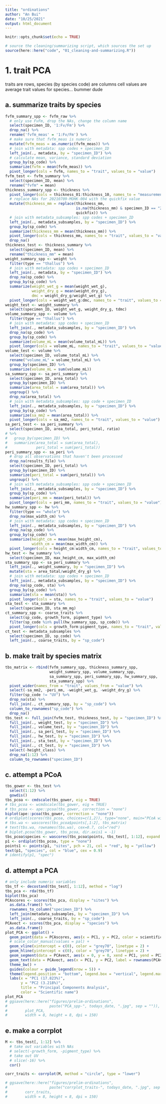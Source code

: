 ```yaml
---
title: "ordinations"
author: "An Bui"
date: "10/25/2021"
output: html_document
---
```


```r
knitr::opts_chunk$set(echo = TRUE)
```

```r
# source the cleaning/summarizing script, which sources the set up
source(here::here("code", "01_cleaning-and-summarizing.R"))
```

# 1. trait PCA
 
traits are rows, species (by species code) are columns
cell values are average trait values for species... bummer dude

## a. summarize traits by species
```r
fvfm_summary_spp <- fvfm_raw %>% 
  # only use FvFm, drop the NAs, change the column name
  select(specimen_ID, '1:Fv/Fm') %>% 
  drop_na() %>%
  rename('fvfm_meas' = '1:Fv/Fm') %>% 
  # make sure that fvfm_meas is numeric
  mutate(fvfm_meas = as.numeric(fvfm_meas)) %>%
  # join with metadata: spp codes + specimen_ID
  left_join(., metadata, by = "specimen_ID") %>% 
  # calculate mean, variance, standard deviation
  group_by(sp_code) %>% 
  summarize(fvfm = mean(fvfm_meas)) %>% 
  pivot_longer(cols = fvfm, names_to = "trait", values_to = "value")
fvfm_test <- fvfm_summary %>% 
  select(specimen_ID, mean) %>% 
  rename("fvfm" = mean)
thickness_summary_spp <- thickness %>% 
  pivot_longer(cols = thickness_01:thickness_10, names_to = "measurement_n", values_to = "thickness_mm") %>% 
  # replace NAs for 20210709-MOHK-004 with the quickfix value
  mutate(thickness_mm = replace(thickness_mm, 
                                is.na(thickness_mm) & specimen_ID == "20210709-MOHK-004", 
                                quickfix)) %>% 
  # join with metadata_subsamples: spp codes + specimen_ID
  left_join(., metadata_subsamples, by = "specimen_ID") %>% 
  group_by(sp_code) %>% 
  summarize(thickness_mm = mean(thickness_mm)) %>% 
  pivot_longer(cols = thickness_mm, names_to = "trait", values_to = "value") %>% 
  drop_na()
thickness_test <- thickness_summary %>% 
  select(specimen_ID, mean) %>% 
  rename("thickness_mm" = mean)
weight_summary_spp <- weight %>% 
  filter(type == "thallus") %>% 
  # join with metadata: spp codes + specimen_ID
  left_join(., metadata, by = "specimen_ID") %>% 
  drop_na(sp_code) %>% 
  group_by(sp_code) %>% 
  summarize(weight_wet_g = mean(weight_wet_g),
            weight_dry_g = mean(weight_dry_g),
            dmc = weight_dry_g/weight_wet_g) %>% 
  pivot_longer(cols = weight_wet_g:dmc, names_to = "trait", values_to = "value")
weight_test <- weight_summary %>% 
  select(specimen_ID, weight_wet_g, weight_dry_g, tdmc)
volume_summary_spp <- volume %>% 
  filter(type == "thallus") %>% 
  # join with metadata: spp codes + specimen_ID
  left_join(., metadata_subsamples, by = "specimen_ID") %>% 
  drop_na(sp_code) %>% 
  group_by(sp_code) %>% 
  summarize(volume_mL = mean(volume_total_mL)) %>% 
  pivot_longer(cols = volume_mL, names_to = "trait", values_to = "value")
volume_test <- volume %>% 
  select(specimen_ID, volume_total_mL) %>% 
  rename("volume_mL" = volume_total_mL) %>% 
  group_by(specimen_ID) %>% 
  summarize(volume_mL = sum(volume_mL))
sa_summary_spp <- sa_peri_summary %>% 
  select(specimen_ID, area_total) %>% 
  group_by(specimen_ID) %>% 
  summarize(area_total = sum(area_total)) %>% 
  ungroup() %>% 
  drop_na(area_total) %>% 
  # join with metadata_subsamples: spp code + specimen_ID
  left_join(., metadata_subsamples, by = "specimen_ID") %>% 
  group_by(sp_code) %>% 
  summarize(sa_mm2 = mean(area_total)) %>% 
  pivot_longer(cols = sa_mm2, names_to = "trait", values_to = "value")
sa_peri_test <- sa_peri_summary %>% 
  select(specimen_ID, area_total, peri_total, ratio) 
# %>% 
#   group_by(specimen_ID) %>% 
#   summarize(area_total = sum(area_total),
#             peri_total = sum(peri_total))
peri_summary_spp <- sa_peri %>% 
  # drop all observations that haven't been processed
  drop_na(results_file) %>% 
  select(specimen_ID, peri_total) %>% 
  group_by(specimen_ID) %>% 
  summarize(peri_total = sum(peri_total)) %>% 
  ungroup() %>% 
  # join with metadata_subsamples: spp code + specimen_ID
  left_join(., metadata_subsamples, by = "specimen_ID") %>% 
  group_by(sp_code) %>% 
  summarize(peri_mm = mean(peri_total)) %>% 
  pivot_longer(cols = peri_mm, names_to = "trait", values_to = "value")
hw_summary_spp <- hw %>% 
  filter(type == "whole") %>% 
  drop_na(max_width_cm) %>% 
  # join with metadata: spp codes + specimen_ID
  left_join(., metadata_subsamples, by = "specimen_ID") %>% 
  drop_na(sp_code) %>% 
  group_by(sp_code) %>% 
  summarize(height_cm = mean(max_height_cm),
            width_cm = mean(max_width_cm)) %>% 
  pivot_longer(cols = height_cm:width_cm, names_to = "trait", values_to = "value")
hw_test <- hw_summary %>% 
  select(specimen_ID, max_height_cm, max_width_cm)
sta_summary_spp <- sa_peri_summary %>% 
  left_join(., weight_summary, by = "specimen_ID") %>% 
  mutate(sta = area_total/weight_dry_g) %>% 
  # join with metadata: spp codes + specimen_ID
  left_join(., metadata_subsamples, by = "specimen_ID") %>% 
  drop_na(sp_code, sta) %>% 
  group_by(sp_code) %>% 
  summarize(sta = mean(sta)) %>% 
  pivot_longer(cols = sta, names_to = "trait", values_to = "value")
sta_test <- sta_summary %>% 
  select(specimen_ID, sta_mm_mg)
ct_summary_spp <- coarse_traits %>% 
  select(sp_code, growth_form, pigment_type) %>% 
  filter(sp_code %in% pull(hw_summary_spp, sp_code)) %>% 
  pivot_longer(cols = growth_form:pigment_type, names_to = "trait", values_to = "value") 
ct_test <- metadata_subsamples %>% 
  select(specimen_ID, sp_code) %>% 
  left_join(., coarse_traits, by = "sp_code")
```

## b. make trait by species matrix
```r
tbs_matrix <- rbind(fvfm_summary_spp, thickness_summary_spp,
                    weight_summary_spp, volume_summary_spp,
                    sa_summary_spp, peri_summary_spp, hw_summary_spp,
                    sta_summary_spp) %>% 
  pivot_wider(names_from = "trait", values_from = "value") %>% 
  select(-sa_mm2, -peri_mm, -weight_wet_g, -weight_dry_g) %>%
  filter(sp_code != "UV") %>%
  drop_na(sta) %>% 
  full_join(., ct_summary_spp, by = "sp_code") %>%
  column_to_rownames("sp_code") %>% 
  drop_na()
tbs_test <- full_join(fvfm_test, thickness_test, by = "specimen_ID") %>% 
  full_join(., weight_test, by = "specimen_ID") %>% 
  full_join(., volume_test, by = "specimen_ID") %>% 
  full_join(., sa_peri_test, by = "specimen_ID") %>% 
  full_join(., hw_test, by = "specimen_ID") %>% 
  full_join(., sta_test, by = "specimen_ID") %>% 
  full_join(., ct_test, by = "specimen_ID") %>% 
  select(-height_class) %>% 
  drop_na(1:12) %>% 
  column_to_rownames("specimen_ID")
```

## c. attempt a PCoA

```r
tbs_gower <- tbs_test %>% 
  select(1:12) %>% 
  gowdis()
tbs_pcoa <- cmdscale(tbs_gower, eig = TRUE)
# tbs_pcoa <- wcmdscale(tbs_gower, eig = TRUE)
# tbs_pcoa <- ape::pcoa(tbs_gower, correction = "none")
biplot(ape::pcoa(tbs_gower, correction = "none"))
# ordiplot(scores(tbs_pcoa, choices=c(1,2)), type="none", main="PCoA with species weighted averages")
# tbs.wa <- wascores(tbs_pcoa$points[,1:2], tbs_matrix)
# text(tbs.wa, rownames(tbs.wa), cex=0.7, col="red")
# biplot.pcoa(tbs_gower, tbs_pcoa, dir.axis1 = -1)
tbs_pcoa$species <- wascores(tbs_pcoa$points, tbs_test[, 1:12], expand = TRUE)
p1 <- ordiplot(tbs_pcoa, type = "none")
points1 <- points(p1, "sites", pch = 21, col = "red", bg = "yellow")
text(p1, "species", col = "blue", cex = 0.9)
# identify(p1, "spec")
```

## d. attempt a PCA

```r
# only include numeric variables
tbs_tf <- decostand(tbs_test[, 1:12], method = "log")
tbs_pca <- rda(tbs_tf)
biplot(tbs_pca)
PCAscores <- scores(tbs_pca, display = "sites") %>% 
  as.data.frame() %>% 
  rownames_to_column("specimen_ID") %>% 
  left_join(metadata_subsamples, by = "specimen_ID") %>% 
  left_join(., coarse_traits, by = "sp_code")
PCAvect <- scores(tbs_pca, display = "species") %>% 
  as.data.frame()
plot_PCA <- ggplot() +
  geom_point(data = PCAscores, aes(x = PC1, y = PC2, color = scientific_name)) +
  # scale_color_manual(values = pal) +
  geom_vline(xintercept = c(0), color = "grey70", linetype = 2) +
  geom_hline(yintercept = c(0), color = "grey70", linetype = 2) +
  geom_segment(data = PCAvect, aes(x = 0, y = 0, xend = PC1, yend = PC2), arrow = arrow(length = unit(0.2, "cm"))) +
  geom_text(data = PCAvect, aes(x = PC1, y = PC2, label = rownames(PCAvect))) +
  theme_bw() +
  guides(colour = guide_legend(nrow = 5)) +
  theme(legend.position = "bottom", legend.box = "vertical", legend.margin = margin()) +
  labs(x = "PC1 (17.823%)",
       y = "PC2 (3.218%)",
       title = "Principal Components Analysis",
       color = "Scientific name") 
plot_PCA
# ggsave(here::here("figures/prelim-ordinations",
#                   paste("PCA_spp-", todays_date, ".jpg", sep = "")),
#        plot_PCA,
#        width = 8, height = 8, dpi = 150)
```


## e. make a corrplot

```r
M <- tbs_test[, 1:12] %>% 
  # take out variables with NAs
  # select(-growth_form, -pigment_type) %>% 
  # take out UV
  # slice(-16) %>% 
  cor()

corr_traits <- corrplot(M, method = "circle", type = "lower")

# ggsave(here::here("figures/prelim-ordinations",
#                   paste("corrplot_traits-", todays_date, ".jpg", sep = "")),
#        corr_traits,
#        width = 8, height = 8, dpi = 150)
```